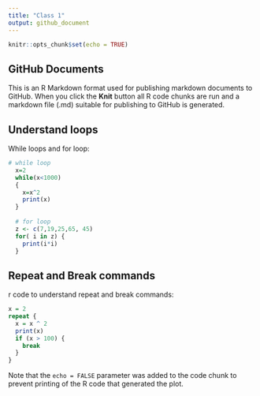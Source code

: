 ```yaml
---
title: "Class 1"
output: github_document
---
```


```r
knitr::opts_chunk$set(echo = TRUE)
```

## GitHub Documents

This is an R Markdown format used for publishing markdown documents to GitHub. When you click the **Knit** button all R code chunks are run and a markdown file (.md) suitable for publishing to GitHub is generated.

## Understand loops

While loops and for loop:

```r
# while loop
  x=2
  while(x<1000)
  {
    x=x^2
    print(x)
  }
  
  # for loop
  z <- c(7,19,25,65, 45)
  for( i in z) {
    print(i*i)
  }

```

## Repeat and Break commands

r code to understand repeat and break commands:

```r
x = 2
repeat {
  x = x ^ 2
  print(x)
  if (x > 100) {
    break
  }
}

```

Note that the `echo = FALSE` parameter was added to the code chunk to prevent printing of the R code that generated the plot.
